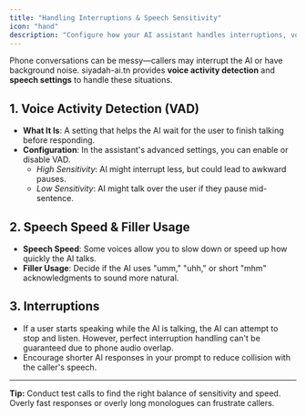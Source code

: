 ```yaml
---
title: "Handling Interruptions & Speech Sensitivity"
icon: "hand"
description: "Configure how your AI assistant handles interruptions, voice activity detection, and speech patterns"
---
```


Phone conversations can be messy—callers may interrupt the AI or have background noise. siyadah-ai.tn provides **voice activity detection** and **speech settings** to handle these situations.

## 1. Voice Activity Detection (VAD)

- **What It Is**: A setting that helps the AI wait for the user to finish talking before responding.
- **Configuration**: In the assistant's advanced settings, you can enable or disable VAD.
  - _High Sensitivity_: AI might interrupt less, but could lead to awkward pauses.
  - _Low Sensitivity_: AI might talk over the user if they pause mid-sentence.

## 2. Speech Speed & Filler Usage

- **Speech Speed**: Some voices allow you to slow down or speed up how quickly the AI talks.
- **Filler Usage**: Decide if the AI uses "umm," "uhh," or short "mhm" acknowledgments to sound more natural.

## 3. Interruptions

- If a user starts speaking while the AI is talking, the AI can attempt to stop and listen. However, perfect interruption handling can't be guaranteed due to phone audio overlap.
- Encourage shorter AI responses in your prompt to reduce collision with the caller's speech.

---

**Tip:** Conduct test calls to find the right balance of sensitivity and speed. Overly fast responses or overly long monologues can frustrate callers.

